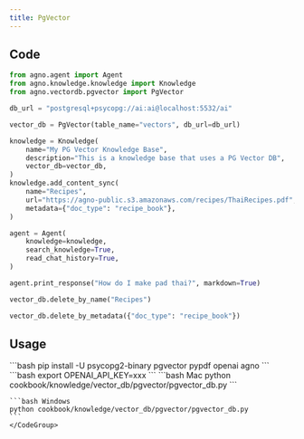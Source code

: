 ```yaml
---
title: PgVector 
---
```


## Code

```python cookbook/knowledge/vector_db/pgvector/pgvector_db.py
from agno.agent import Agent
from agno.knowledge.knowledge import Knowledge
from agno.vectordb.pgvector import PgVector

db_url = "postgresql+psycopg://ai:ai@localhost:5532/ai"

vector_db = PgVector(table_name="vectors", db_url=db_url)

knowledge = Knowledge(
    name="My PG Vector Knowledge Base",
    description="This is a knowledge base that uses a PG Vector DB",
    vector_db=vector_db,
)
knowledge.add_content_sync(
    name="Recipes",
    url="https://agno-public.s3.amazonaws.com/recipes/ThaiRecipes.pdf",
    metadata={"doc_type": "recipe_book"},
)

agent = Agent(
    knowledge=knowledge,
    search_knowledge=True,
    read_chat_history=True,
)

agent.print_response("How do I make pad thai?", markdown=True)

vector_db.delete_by_name("Recipes")

vector_db.delete_by_metadata({"doc_type": "recipe_book"})
```

## Usage

<Steps>
  <Snippet file="create-venv-step.mdx" />

  <Step title="Install libraries">
    ```bash
    pip install -U psycopg2-binary pgvector pypdf openai agno
    ```
  </Step>
  <Snippet file="run-pgvector.mdx" />
  <Step title="Set environment variables">
    ```bash
    export OPENAI_API_KEY=xxx
    ```
  </Step>
  <Step title="Run Agent">
    <CodeGroup>
    ```bash Mac
    python cookbook/knowledge/vector_db/pgvector/pgvector_db.py
    ```

    ```bash Windows
    python cookbook/knowledge/vector_db/pgvector/pgvector_db.py
    ```
    </CodeGroup>
  </Step>
</Steps>